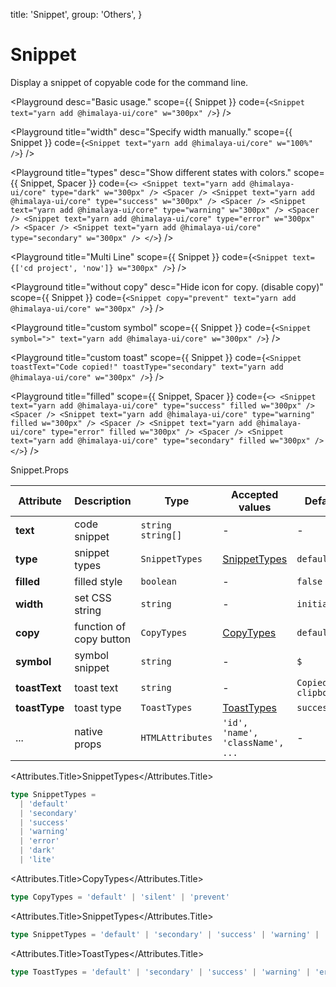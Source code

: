 
  title: 'Snippet',
  group: 'Others',
}

# Snippet

Display a snippet of copyable code for the command line.

<Playground
  desc="Basic usage."
  scope={{ Snippet }}
  code={`
<Snippet text="yarn add @himalaya-ui/core" w="300px" />
`}
/>

<Playground
  title="width"
  desc="Specify width manually."
  scope={{ Snippet }}
  code={`
<Snippet text="yarn add @himalaya-ui/core" w="100%" />
`}
/>

<Playground
  title="types"
  desc="Show different states with colors."
  scope={{ Snippet, Spacer }}
  code={`
<>
  <Snippet text="yarn add @himalaya-ui/core" type="dark" w="300px" />
  <Spacer />
  <Snippet text="yarn add @himalaya-ui/core" type="success" w="300px" />
  <Spacer />
  <Snippet text="yarn add @himalaya-ui/core" type="warning" w="300px" />
  <Spacer />
  <Snippet text="yarn add @himalaya-ui/core" type="error" w="300px" />
  <Spacer />
  <Snippet text="yarn add @himalaya-ui/core" type="secondary" w="300px" />
</>
`}
/>

<Playground
  title="Multi Line"
  scope={{ Snippet }}
  code={`
<Snippet text={['cd project', 'now']} w="300px" />
`}
/>

<Playground
  title="without copy"
  desc="Hide icon for copy. (disable copy)"
  scope={{ Snippet }}
  code={`
<Snippet copy="prevent" text="yarn add @himalaya-ui/core" w="300px" />
`}
/>

<Playground
  title="custom symbol"
  scope={{ Snippet }}
  code={`
<Snippet symbol=">" text="yarn add @himalaya-ui/core" w="300px" />
`}
/>

<Playground
  title="custom toast"
  scope={{ Snippet }}
  code={`
<Snippet toastText="Code copied!" toastType="secondary" text="yarn add @himalaya-ui/core" w="300px" />
`}
/>

<Playground
  title="filled"
  scope={{ Snippet, Spacer }}
  code={`
<>
  <Snippet text="yarn add @himalaya-ui/core" type="success" filled w="300px" />
  <Spacer />
  <Snippet text="yarn add @himalaya-ui/core" type="warning" filled w="300px" />
  <Spacer />
  <Snippet text="yarn add @himalaya-ui/core" type="error" filled w="300px" />
  <Spacer />
  <Snippet text="yarn add @himalaya-ui/core" type="secondary" filled w="300px" />
</>
`}
/>

<Attributes edit="/app/components/snippet.mdx">
<Attributes.Title>Snippet.Props</Attributes.Title>

| Attribute     | Description             | Type                | Accepted values                  | Default                |
| ------------- | ----------------------- | ------------------- | -------------------------------- | ---------------------- |
| **text**      | code snippet            | `string` `string[]` | -                                | -                      |
| **type**      | snippet types           | `SnippetTypes`      | [SnippetTypes](#snippettypes)    | `default`              |
| **filled**    | filled style            | `boolean`           | -                                | `false`                |
| **width**     | set CSS string          | `string`            | -                                | `initial`              |
| **copy**      | function of copy button | `CopyTypes`         | [CopyTypes](#copytypes)          | `default`              |
| **symbol**    | symbol snippet          | `string`            | -                                | `$`                    |
| **toastText** | toast text              | `string`            | -                                | `Copied to clipboard!` |
| **toastType** | toast type              | `ToastTypes`        | [ToastTypes](#toasttypes)        | `success`              |
| ...           | native props            | `HTMLAttributes`    | `'id', 'name', 'className', ...` | -                      |

<Attributes.Title>SnippetTypes</Attributes.Title>

```ts
type SnippetTypes =
  | 'default'
  | 'secondary'
  | 'success'
  | 'warning'
  | 'error'
  | 'dark'
  | 'lite'
```

<Attributes.Title>CopyTypes</Attributes.Title>

```ts
type CopyTypes = 'default' | 'silent' | 'prevent'
```

<Attributes.Title>SnippetTypes</Attributes.Title>

```ts
type SnippetTypes = 'default' | 'secondary' | 'success' | 'warning' | 'error'
```

<Attributes.Title>ToastTypes</Attributes.Title>

```ts
type ToastTypes = 'default' | 'secondary' | 'success' | 'warning' | 'error'
```

</Attributes>

